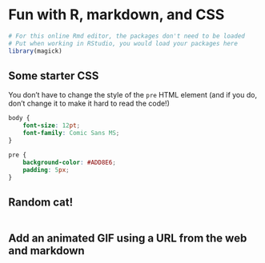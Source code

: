 

# Fun with R, markdown, and CSS

```r
# For this online Rmd editor, the packages don't need to be loaded
# Put when working in RStudio, you would load your packages here
library(magick)
```


## Some starter CSS

You don't have to change the style of the `pre` HTML element (and if you do, don't change it to make it hard to read the code!)

```css
body {
    font-size: 12pt;
    font-family: Comic Sans MS;
}

pre {
    background-color: #ADD8E6;
    padding: 5px;
}
```


## Random cat!


```r
```

## Add an animated GIF using a URL from the web and markdown







